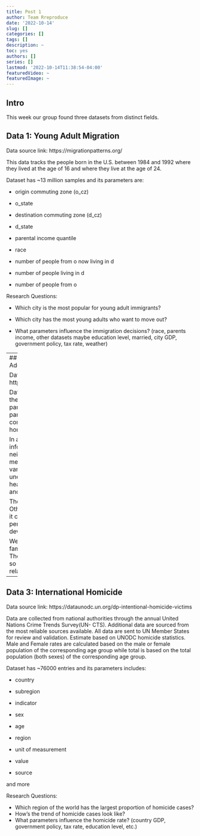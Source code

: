 ```yaml
---
title: Post 1
author: Team Rreproduce
date: '2022-10-14'
slug: []
categories: []
tags: []
description: ~
toc: yes
authors: []
series: []
lastmod: '2022-10-14T11:38:54-04:00'
featuredVideo: ~
featuredImage: ~
---
```

## Intro
This week our group found three datasets from distinct fields. 

## Data 1: Young Adult Migration 
Data source link: https://migrationpatterns.org/

This data tracks the people born in the U.S. between 1984 and 1992 where they lived at the age of 16 and where they live at the age of 24. 

Dataset has ~13 million samples and its parameters are:

  - origin commuting zone (o_cz)
  
  - o_state
  
  - destination commuting zone (d_cz)
  
  - d_state
  
  - parental income quantile
  
  - race
  
  - number of people from o now living in d
  
  - number of people living in d
  
  - number of people from o
  
Research Questions:

  - Which city is the most popular for young adult immigrants?
  
  - Which city has the most young adults who want to move out?
  
  - What parameters influence the immigration decisions? (race, parents income, other datasets maybe education level, married, city GDP, government policy, tax rate, weather)

---
## Data 2: National Longitudinal Study of Adolescent to Adult Health

Data source link: https://dataverse.unc.edu/dataverse/addhealth

Data have been collected from adolescents, their fellow students, school administrators, parents, siblings, friends, and romantic partners through multiple data collection components, including four respondent in-home interviews. 

In addition, existing data bases with information about respondents’ neighborhoods and communities have been merged with Add Health data, including variables on income and poverty, unemployment, availability and utilization of health services, crime, church membership, and social programs and policies.

There are 6504 rows and 2794 columns. Other than the basic demographic information, it contains family relationship, friendship, personality, neighborhood, drug use, physical development, etc. 

We hope to address the association between family relationship and drug use behaviors. The data is not necessarily continuous variable so that we might can not visualize the relationship using linear plots. 

---
## Data 3: International Homicide

Data source link: https://dataunodc.un.org/dp-intentional-homicide-victims 

Data are collected from national authorities through the annual United Nations Crime Trends Survey(UN- CTS). Additional data are sourced from the most reliable sources available. All data are sent to UN Member States for review and validation. Estimate based on UNODC homicide statistics. Male and Female rates are calculated based on the male or female population of the corresponding age group while total is based on the total population (both sexes) of the corresponding age group.

Dataset has ~76000 entries and its parameters includes: 

  - country
  
  - subregion
  
  - indicator
  
  - sex
  
  - age
  
  - region
  
  - unit of measurement
  
  - value
  
  - source 
  
and more 

Research Questions: 

  - Which region of the world has the largest proportion of homicide cases?
  - How’s the trend of homicide cases look like?
  - What parameters influence the homicide rate? (country GDP, government policy, tax rate, education level, etc.)
